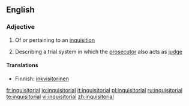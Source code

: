 ==English==

===Adjective===
{{en-adj}}

# Of or pertaining to an [[inquisition]]
#{{law}} Describing a trial system in which the [[prosecutor]] also acts as [[judge]]

====Translations====
{{trans-top|Of or pertaining to an inquisition}}
{{trans-mid}}
{{trans-bottom}}

{{trans-top|Describing a trial system in which the prosecutor also acts as judge}}
*Finnish: [[inkvisitorinen]]
{{trans-mid}}
{{trans-bottom}}

[[fr:inquisitorial]]
[[io:inquisitorial]]
[[it:inquisitorial]]
[[pl:inquisitorial]]
[[ru:inquisitorial]]
[[te:inquisitorial]]
[[vi:inquisitorial]]
[[zh:inquisitorial]]